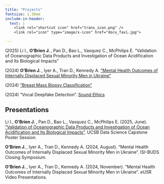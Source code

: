 ```yaml
---
title: "Projects"
fontsize: 1.39em  
include-in-header:
  text: |
    <link rel="shortcut icon" href="trans_icon.png" />
    <link rel="icon" type="image/x-icon" href="docu_favi.jpg">

---
```


<div>
(2025\) Li I., <b> O'Brien J. </b>, Pan D., Bao L., Vasquez C., McPhilips E. "Validation of Oceanographic Data Products and Investigation of Ocean Acidification and Its Biological Impacts"

(2024\) <b> O’Brien J. </b>, Iyer A., Tran D., Kennedy A. <a href="ISI-BUDS_Project_Report_Draft.pdf"> “Mental Health Outcomes of Internally Displaced Sexual Minority Men in Ukraine” </a>

(2024\) <a href="breast-detection.html">"Breast Mass Biopsy Classification"</a>

(2024\) "Vocal Deepfake Detection". <a href="https://www.soundethics.org/">Sound Ethics</a>

## Presentations

Li I., <b> O'Brien J. </b>, Pan D., Bao L., Vasquez C., McPhilips E. (2025, June). <a href="CalCOFI poster.png">"Validation of Oceanographic Data Products and Investigation of Ocean Acidification and Its Biological Impacts"</a>. UCSB Data Science Capstone Poster Session.

<b> O’Brien J. </b>, Iyer A., Tran D., Kennedy A. (2024, August). “Mental Health Outcomes of Internally Displaced Sexual Minority Men in Ukraine”. ISI-BUDS Closing Symposium.

<b> O’Brien J. </b>, Iyer A., Tran D., Kennedy A. (2024, November). “Mental Health Outcomes of Internally Displaced Sexual Minority Men in Ukraine”. eUSR Video Presentations.

</div>


